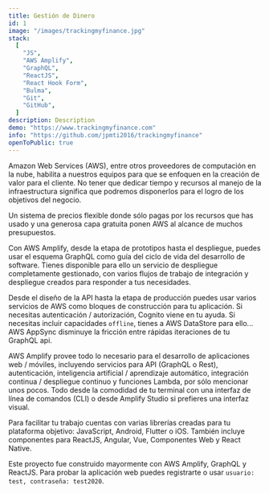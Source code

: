 ```yaml
---
title: Gestión de Dinero
id: 1
image: "/images/trackingmyfinance.jpg"
stack:
  [
    "JS",
    "AWS Amplify",
    "GraphQL",
    "ReactJS",
    "React Hook Form",
    "Bulma",
    "Git",
    "GitHub",
  ]
description: Description
demo: "https://www.trackingmyfinance.com"
info: "https://github.com/jpmti2016/trackingmyfinance"
openToPublic: true
---
```


Amazon Web Services (AWS), entre otros proveedores de computación en la nube, habilita a nuestros equipos para que se enfoquen en la creación
de valor para el cliente. No tener que dedicar tiempo y recursos al manejo de la infraestructura significa que podremos disponerlos para el
logro de los objetivos del negocio.

Un sistema de precios flexible donde sólo pagas por los recursos que has usado y una generosa capa gratuita ponen AWS al alcance de muchos
presupuestos.

Con AWS Amplify, desde la etapa de prototipos hasta el despliegue, puedes usar el esquema GraphQL como guía del ciclo de vida del desarrollo
de software. Tienes disponible para ello un servicio de despliegue completamente gestionado, con varios flujos de trabajo de integración y
despliegue creados para responder a tus necesidades.

Desde el diseño de la API hasta la etapa de producción puedes usar varios servicios de AWS como bloques de construcción para tu aplicación.
Si necesitas autenticación / autorización, Cognito viene en tu ayuda. Si necesitas incluir capacidades `offline`, tienes a AWS DataStore para ello...
AWS AppSync disminuye la fricción entre rápidas iteraciones de tu GraphQL api.

AWS Amplify provee todo lo necesario para el desarrollo de aplicaciones web / móviles, incluyendo servicios para API (GraphQL o Rest),
autenticación, inteligencia artificial / aprendizaje automático, integración continua / despliegue continuo y funciones Lambda, por
sólo mencionar unos pocos. Todo desde la comodidad de tu terminal con una interfaz de línea de comandos (CLI) o desde Amplify Studio si
prefieres una interfaz visual.

Para facilitar tu trabajo cuentas con varias librerías creadas para tu plataforma objetivo: JavaScript, Android, Flutter o iOS. También
incluye componentes para ReactJS, Angular, Vue, Componentes Web y React Native.

Este proyecto fue construido mayormente con AWS Amplify, GraphQL y ReactJS. Para probar la aplicación web puedes registrarte
o usar `usuario: test, contraseña: test2020`.
